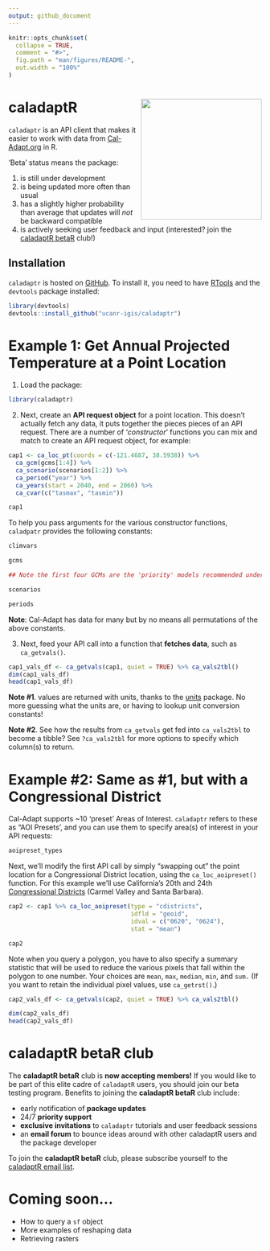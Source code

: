 ```yaml
---
output: github_document
---
```


<!-- README.md is generated from README.Rmd. Please edit that file -->

```r
knitr::opts_chunk$set(
  collapse = TRUE,
  comment = "#>",
  fig.path = "man/figures/README-",
  out.width = "100%"
)
```

# caladaptR <img src="man/figures/caladaptr-beta_logo.svg" align="right" width="240" />

<!-- badges: start -->
<!-- badges: end -->

`caladaptr` is an API client that makes it easier to work with data from [Cal-Adapt.org](https://cal-adapt.org/) in R.

'Beta' status means the package:

1) is still under development  
2) is being updated more often than usual  
3) has a slightly higher probability than average that updates will *not* be backward compatible  
4) is actively seeking user feedback and input (interested? join the [caladaptR betaR](#caladaptr-betar-club) club!)

## Installation

`caladaptr` is hosted on [GitHub](https://github.com/UCANR-IGIS/caladaptr){target="_blank" rel="noopener"}. To install it, you need to have [RTools](https://cran.r-project.org/bin/windows/Rtools/){target="_blank" rel="noopener"} and the `devtools` package installed:

```r
library(devtools)
devtools::install_github("ucanr-igis/caladaptr")
```

# Example 1: Get Annual Projected Temperature at a Point Location

1) Load the package:

```r
library(caladaptr)
```

2) Next, create an **API request object** for a point location. This doesn't actually fetch any data, it puts together the pieces  pieces of an API request. There are a number of '*constructor*' functions you can mix and match to create an API request object, for example:

```r
cap1 <- ca_loc_pt(coords = c(-121.4687, 38.5938)) %>%
  ca_gcm(gcms[1:4]) %>%
  ca_scenario(scenarios[1:2]) %>%
  ca_period("year") %>%
  ca_years(start = 2040, end = 2060) %>%
  ca_cvar(c("tasmax", "tasmin"))

cap1
```

To help you pass arguments for the various constructor functions, `caladpatr` provides the following constants:

```r
climvars

gcms

## Note the first four GCMs are the 'priority' models recommended under California's 4th Climate Change Assessment.

scenarios

periods

```

**Note**: Cal-Adapt has data for many but by no means all permutations of the above constants.

3) Next, feed your API call into a function that **fetches data**, such as `ca_getvals()`. 

```r
cap1_vals_df <- ca_getvals(cap1, quiet = TRUE) %>% ca_vals2tbl()
dim(cap1_vals_df)
head(cap1_vals_df)
```

**Note #1**. values are returned with units, thanks to the [units](https://cran.r-project.org/package=units) package. No more guessing what the units are, or having to lookup unit conversion constants!

**Note #2**. See how the results from `ca_getvals` get fed into `ca_vals2tbl` to become a tibble? See `?ca_vals2tbl` for more options to specify which column(s) to return.

# Example #2: Same as #1, but with a Congressional District

Cal-Adapt supports ~10 'preset' Areas of Interest. `caladaptr` refers to these as "AOI Presets', and you can use them to specify area(s) of interest in your API requests:

```r
aoipreset_types
```

Next, we'll modify the first API call by simply "swapping out" the point location for a Congressional District location, using the `ca_loc_aoipreset()` function. For this example we'll use California's 20th and 24th [Congressional Districts](https://en.wikipedia.org/wiki/California%27s_congressional_districts) (Carmel Valley and Santa Barbara). 

```r
cap2 <- cap1 %>% ca_loc_aoipreset(type = "cdistricts",
                                  idfld = "geoid",
                                  idval = c("0620", "0624"),
                                  stat = "mean")

cap2
```

Note when you query a polygon, you have to also specify a summary statistic that will be used to reduce the various pixels that fall within the polygon to one number. Your choices are `mean`, `max`, `median`, `min`, and `sum.` (If you want to retain the individual pixel values, use `ca_getrst()`.)

```r
cap2_vals_df <- ca_getvals(cap2, quiet = TRUE) %>% ca_vals2tbl()

dim(cap2_vals_df)
head(cap2_vals_df)
```

# caladaptR betaR club

The **caladaptR betaR** club is **now accepting members!** If you would like to be part of this elite cadre of `caladaptR` users, you should join our beta testing program. Benefits to joining the **caladaptR betaR** club include:

- early notification of **package updates**  
- 24/7 **priority support**  
- **exclusive invitations** to `caladaptr` tutorials and user feedback sessions
- an **email forum** to bounce ideas around with other caladaptR users and the package developer

To join the **caladaptR betaR** club, please subscribe yourself to the [caladaptR email list](https://lists.ucdavis.edu/sympa/subscribe/caladaptr).

# Coming soon...

 - How to query a `sf` object  
 - More examples of reshaping data  
 - Retrieving rasters  

